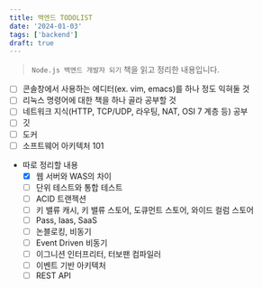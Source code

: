 ```yaml
---
title: 백엔드 TODOLIST
date: '2024-01-03'
tags: ['backend']
draft: true
---
```


> `Node.js 백엔드 개발자 되기` 책을 읽고 정리한 내용입니다.

- [ ] 콘솔창에서 사용하는 에디터(ex. vim, emacs)를 하나 정도 익혀둘 것
- [ ] 리눅스 명령어에 대한 책을 하나 골라 공부할 것
- [ ] 네트워크 지식(HTTP, TCP/UDP, 라우팅, NAT, OSI 7 계층 등) 공부
- [ ] 깃
- [ ] 도커
- [ ] 소프트웨어 아키텍처 101

- 따로 정리할 내용
  - [x] 웹 서버와 WAS의 차이
  - [ ] 단위 테스트와 통합 테스트
  - [ ] ACID 트랜젝션
  - [ ] 키 밸류 캐시, 키 밸류 스토어, 도큐먼트 스토어, 와이드 컬럼 스토어
  - [ ] Pass, Iaas, SaaS
  - [ ] 논블로킹, 비동기
  - [ ] Event Driven 비동기
  - [ ] 이그니션 인터프리터, 터보팬 컴파일러
  - [ ] 이벤트 기반 아키텍처
  - [ ] REST API
